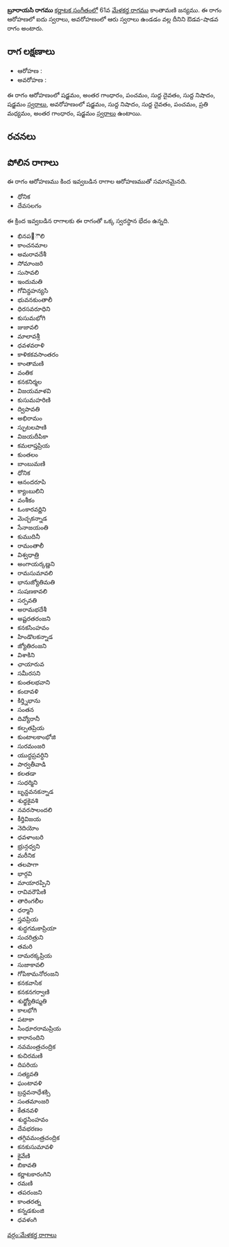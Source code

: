 {{Infobox ragam
	| name          	= బ్రూరాయసి
	| synonym	    	= 
	| mela          	= 
	| chakra        	= 
	| janaka        	= 
	| type          	= ఔడవ-శాడవ
	| arohanam      	= {{svaraC|S|G3|P|D1|N1|S'}} 
	| avarohanam    	= {{svaraC|S'|N1|D1|P|M2|G3|S}}
	| jeeva         	=
	| chhaya        	=
	| nyasa         	=
	| vishesha      	= 
	| equivalent  		= 
}}
{{కర్ణాటక సంగీత రాగాలు}}
'''బ్రూరాయసి రాగము''' [[కర్ణాటక సంగీతం]]లో 61వ [[మేళకర్త రాగము]] కాంతామణి జన్యము.  ఈ రాగం ఆరోహణలో ఐదు స్వరాలు, అవరోహణంలో ఆరు స్వరాలు ఉండడం వల్ల దీనిని ఔడవ-షాడవ రాగం అంటారు.


==రాగ లక్షణాలు==


* ఆరోహణ : {{svaraC|S|G3|P|D1|N1|S'}} 
* అవరోహణ : {{svaraC|S'|N1|D1|P|M2|G3|S}}

ఈ రాగం ఆరోహణంలో షడ్జమం, అంతర గాంధారం, పంచమం, సుద్ద దైవతం, సుద్ద నిషాదం, షడ్జమం [[స్వరాలు]], అవరోహణంలో షడ్జమం, సుద్ద నిషాదం, సుద్ద దైవతం, పంచమం, ప్రతి మధ్యమం, అంతర గాంధారం, షడ్జమం [[స్వరాలు]] ఉంటాయి.

==రచనలు==



==పోలిన రాగాలు==
ఈ రాగం ఆరోహణము కింద ఇవ్వబడిన రాగాల ఆరోహణముతో సమానమైనది.
* ధోనిక
* దేవసలగం

ఈ క్రింద ఇవ్వబడిన రాగాలకు ఈ రాగంతో ఒక్క స్వరస్థాన భేదం ఉన్నది.
* భినప఩ౌలి
* కాంచనమాల
* అమరావదేశీ
* సోమాంజరి
* సుసావలి
* ఇందుమతి
* గోవిన్దహన్యసి
* భువనకుంతాలీ
* ధిరసవరూధిని
* కుసుమభోగి
* జుజావలి
* మాలావశ్రీ
* ధవళవరాళి
* కాళికకవసాంతరం
* కాంతామణి
* వంతిక
* కనకనిర్మల
* విజయమాళవి
* కుసుమహరిణి
* ద్విపావతి
* అభిరామం
* స్ఫుటలపాణి
* విజయదీపికా
* కమలాప్తప్రియ
* కుంతలం
* బాంబుమణి
* ధోనిక
* ఆనందరూపి
* క్యాంబులిని
* వంశీకం
* ఓంకారవర్ణిని
* మెచ్చకన్నాడ
* సేనాజయంతి
* కుముదినీ
* రామంతాలీ
* విశ్వధాత్రి
* అంగాయర్కణ్ణని
* రామసుమావలి
* భానుజ్యోతిమతి
* సుషణకావలి
* సర్పవతి
* అరామభదేశీ
* అష్టరతరంజని
* కనకసింహవం
* హిండొలకన్నాడ
* జ్యోతిరంజని
* విశాకిని
* ఛాయారువ
* సమీరసని
* కుంతలభవాని
* కందావళి
* కిర్త్నిభాను
* సంతన
* దివ్యోరానీ
* కల్పతప్రియ
* కుంటాలకాంభోజి
* సురమంజరి
* యుద్ధప్రవర్ధిని
* పార్వతీవాడి
* కలతడా
* సుధర్మిని
* బృన్దవనకన్నాడ
* శుధ్ధకైవశి
* నవరసాలందలి
* కీర్తివిజయ
* నెదియోం
* ధవళాంబరి
* భ్రున్గధ్వని
* మరీనిక
* తలపాగా
* భార్గవి
* మాయారప్పిని
* రావివరౌపిణి
* తారింగలీల
* ధర్మాని
* స్తవప్రియ
* శుద్ధగమకాప్రియా
* సుచరిత్రుని
* తమరి
* దామరక్కప్రియ
* సుజాకావలి
* గోపికామనోరంజని
* కనకవాసిక
* కనకనగర్వాణి
* శుధ్జ్యోతిష్మతి
* కాలభోగి
* పటాకా
* సింధూరరామప్రియ
* కారానందిని
* నవమంత్రచంద్రిక
* కుచిరమణి
* దిపరియ
* సత్యవతి
* ఘంటావళి
* బ్రన్దవనాధేశక్సి
* సంతమాంజరి
* కేతనవళి
* శుధ్ధసింహవం
* దేవభరణం
* తగ్గివమంత్రచంద్రిక
* కనకుసుమావళి
* కైవేణి
* బికావతి
* కర్ణాటకారంగిని
* రమణి
* తపరంజని
* కాంతరత్న
* కన్నడకుంజి
* ధవళంగి



[[వర్గం:మేళకర్త రాగాలు]]